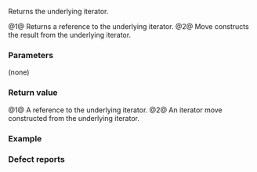 {{cpp/ranges/transform_view/iterator/title | base}}
{{cpp/ranges/transform_view/navbar}}

{{dcl begin}}
{{dcl | num=1 | since=c++20 |
constexpr const ranges::iterator_t&lt;Base&gt;&amp; base() const &amp; noexcept;
}}
{{dcl | num=2 | since=c++20 |
constexpr ranges::iterator_t&lt;Base&gt; base() &amp;&amp;;
}}
{{dcl end}}

Returns the underlying iterator.

@1@ Returns a reference to the underlying iterator.
@2@ Move constructs the result from the underlying iterator.

===Parameters===
(none)

===Return value===
@1@ A reference to the underlying iterator.
@2@ An iterator move constructed from the underlying iterator.

===Example===
{{example
| code=
#include &lt;algorithm&gt;
#include &lt;iostream&gt;
#include &lt;iterator&gt;
#include &lt;ranges&gt;

int main()
{
    const auto v = { 0, 1, 2, 3, 4 };
    auto x2 = [](int x) { return x &lt;&lt; 1; };
    std::ranges::transform_view tv{ v, x2 };
    std::ostream_iterator&lt;int&gt; ostr{ std::cout, " " };

    std::ranges::copy(v, ostr), std::cout &lt;&lt; '\n';
    std::ranges::copy(tv.base(), ostr), std::cout &lt;&lt; '\n';
    std::ranges::copy(tv, ostr), std::cout &lt;&lt; '\n';
}
| output=
0 1 2 3 4
0 1 2 3 4
0 2 4 6 8
}}

===Defect reports===
{{dr list begin}}
{{dr list item|wg=lwg|dr=3533|std=C++20|before=the {{c|const&amp;}} overload of {{tt|base}} returns a copy of the underlying iterator|after=returns a reference}}
{{dr list item|wg=lwg|dr=3593|std=C++20|before=the {{c|const&amp;}} overload of {{tt|base}} might not be noexcept|after=made noexcept}}
{{dr list end}}

{{langlinks|de|es|ja|ru|zh}}
